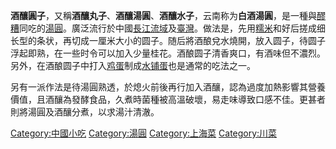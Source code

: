'''酒釀圓子'''，又稱'''酒釀丸子'''、'''酒釀湯圓'''、'''酒釀水子'''，云南称为'''白酒湯圓'''，是一種與[[醪糟|醪糟]]同吃的[[湯圓|湯圓]]。廣泛流行於中國[[長江流域|長江流域]]及[[臺灣|臺灣]]。做法是，先用[[糯米|糯米]]和好后搓成细长型的条状，再切成一厘米大小的圆子。随后將酒酿兌水燒開，放入圆子，待圆子浮起即熟，在一些时令可以加入少量桂花。酒酿圆子清香爽口，有酒味但不濃烈。另外，在酒酿圆子中打入[[鸡蛋|鸡蛋]]制成[[水铺蛋|水铺蛋]]也是通常的吃法之一。

另有一派作法是待湯圓熟透，於熄火前後再行加入酒釀，認為過度加熱影響其營養價值，且酒釀為發酵食品，久煮時菌種被高溫破壞，易走味導致口感不佳。更甚者則將湯圓及酒釀分煮，以求湯汁清澈。

[[Category:中國小吃|Category:中國小吃]]
[[Category:湯圓|Category:湯圓]]
[[Category:上海菜|Category:上海菜]]
[[Category:川菜|Category:川菜]]